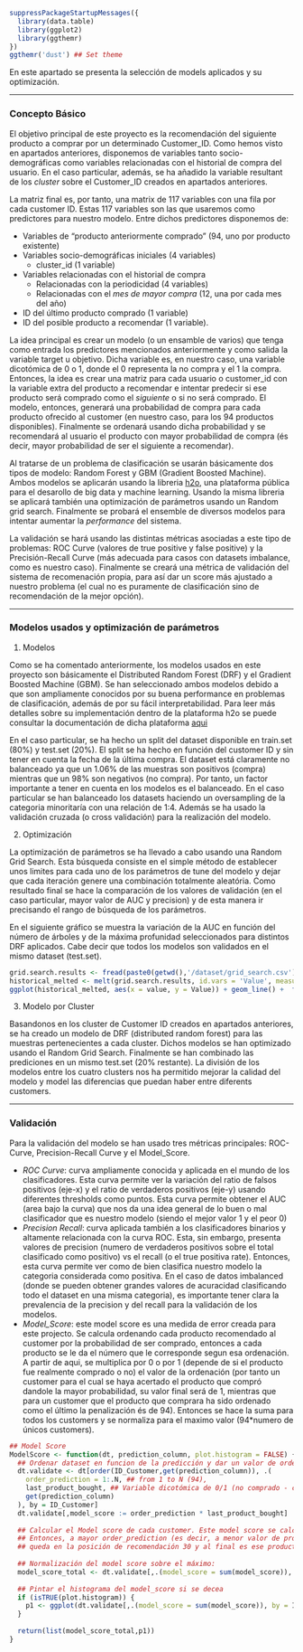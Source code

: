 

```r
suppressPackageStartupMessages({
  library(data.table)
  library(ggplot2)
  library(ggthemr)
})
ggthemr('dust') ## Set theme 
```

En este apartado se presenta la selección de models aplicados y su optimización.  

----

### Concepto Básico

El objetivo principal de este proyecto es la recomendación del siguiente producto a comprar por un determinado Customer_ID. Como hemos visto en apartados anteriores, disponemos de variables tanto socio-demográficas como variables relacionadas con el historial de compra del usuario. En el caso particular, además, se ha añadido la variable resultant de los *cluster* sobre el Customer_ID creados en apartados anteriores. 

La matriz final es, por tanto, una matrix de 117 variables con una fila por cada customer ID. Estas 117 variables son las que usaremos como predictores para nuestro modelo. Entre dichos predictores disponemos de: 

* Variables de "producto anteriormente comprado" (94, uno por producto existente) 
* Variables socio-demográficas iniciales (4 variables) 
    + cluster_id (1 variable)
* Variables relacionadas con el historial de compra
    + Relacionadas con la periodicidad (4 variables) 
    + Relacionadas con el *mes de mayor compra* (12, una por cada mes del año) 
* ID del último producto comprado (1 variable) 
* ID del posible producto a recomendar (1 variable). 

La idea principal es crear un modelo (o un ensamble de varios) que tenga como entrada los predictores mencionados anteriormente y como salida la variable target u objetivo. Dicha variable es, en nuestro caso, una variable dicotómica de 0 o 1, donde el 0 representa la no compra y el 1 la compra. Entonces, la idea es crear una matriz para cada usuario o customer_id con la variable extra del producto a recomendar e intentar predecir si ese  producto será comprado como el *siguiente* o si no será comprado. El modelo, entonces, generará una probabilidad de compra para cada producto ofrecido al customer (en nuestro caso, para los  94 productos disponibles). Finalmente se ordenará usando dicha probabilidad y se recomendará al usuario el producto con mayor probabilidad de compra (és decir, mayor probabilidad de ser el siguiente a recomendar). 

Al tratarse de un problema de clasificación se usarán básicamente dos tipos de modelo: Random Forest y GBM (Gradient Boosted Machine). Ambos modelos se aplicarán usando la libreria [h2o](https://github.com/h2oai/h2o-3), una plataforma pública para el desarollo de big data y machine learning. Usando la misma libreria se aplicará también una optimización de parámetros usando un Random grid search. Finalmente se probará el ensemble de diversos modelos para intentar aumentar la *performance* del sistema. 

La validación se hará usando las distintas métricas asociadas a este tipo de problemas: ROC Curve (valores de true positive y false positive) y la Precisión-Recall Curve (más adecuada para casos con datasets imbalance, como es nuestro caso). Finalmente se creará una métrica de validación del sistema de recomenación propia, para así dar un score más  ajustado a nuestro problema (el cual no es puramente de clasificación sino de recomendación de la mejor opción). 

---------

### Modelos usados y optimización de parámetros 

1. Modelos 

Como se ha comentado anteriormente, los modelos usados en este proyecto son básicamente el Distributed Random Forest (DRF) y el Gradient Boosted Machine (GBM). Se han seleccionado ambos modelos debido a que son ampliamente conocidos por su buena performance en problemas de clasificación, además de por su fácil interpretabilidad. Para leer más detalles sobre su implementación dentro de la plataforma h2o se puede consultar la documentación de dicha plataforma [aqui](http://docs.h2o.ai/h2o/latest-stable/h2o-docs/data-science.html)

En el caso particular, se ha hecho un split del dataset disponible en train.set (80%) y test.set (20%). El split se ha hecho en función del customer ID y sin tener en cuenta la fecha de la última compra. El dataset está claramente no balanceado ya que un 1.06% de las muestras son positivos (compra) mientras que un 98% son negativos (no compra). Por tanto, un factor importante a tener en cuenta en los modelos es el balanceado. En el caso particular se han balanceado los datasets haciendo un oversampling de la categoria minoritaría con una relación de 1:4. Además se ha usado la validación cruzada (o cross validación) para la realización del modelo. 

2. Optimización 

La optimización de parámetros se ha llevado a cabo usando una Random Grid Search. Esta búsqueda consiste en el simple método de establecer unos limites para cada uno de los parámetros de tune del modelo y dejar que cada iteración genere una combinación totalmente aleatória. Como resultado final se hace la comparación de los valores de validación (en el caso particular, mayor valor de AUC y precision) y de esta manera ir precisando el rango de búsqueda de los parámetros. 

En el siguiente gráfico se muestra la variación de la AUC en función del número de árboles y de la máxima profunidad seleccionados para distintos DRF aplicados. Cabe decir que todos los modelos son validados en el mismo dataset (test.set). 

```r
grid.search.results <- fread(paste0(getwd(),'/dataset/grid_search.csv'))
historical_melted <- melt(grid.search.results, id.vars = 'Value', measure.vars = setdiff(colnames(grid.search.results),c('Round','Value','min_rows','elapsed')))
ggplot(historical_melted, aes(x = value, y = Value)) + geom_line() +  facet_wrap(~ variable, scales = 'free') + ggtitle('Parameters per iteration vs AUC')
```

3. Modelo por Cluster  

Basandonos en los cluster de Customer ID creados en apartados anteriores, se ha creado un modelo de DRF (distributed random forest) para las muestras pertenecientes a cada cluster. Dichos modelos se han optimizado usando el Random Grid Search. Finalmente se han combinado las prediciones en un mismo test.set (20% restante). La división de los modelos entre los cuatro clusters nos ha permitido mejorar la calidad del modelo y model las diferencias que puedan haber entre diferents customers. 

----------


### Validación 
 
 Para la validación del modelo se han usado tres métricas principales: ROC-Curve, Precision-Recall Curve y el Model_Score. 

- *ROC Curve*: curva ampliamente conocida y aplicada en el mundo de los clasificadores. Esta curva permite ver la variación del ratio de falsos positivos (eje-x) y el ratio de verdaderos positivos (eje-y) usando diferentes thresholds como puntos. Esta curva permite obtener el AUC (area bajo la curva) que nos da una idea general de lo buen o mal clasificador que es nuestro modelo (siendo el mejor valor 1 y el peor 0)
- *Precision Recall*: curva aplicada también a los clasificadores binarios y altamente relacionada con la curva ROC. Esta, sin embargo, presenta valores de precision (numero de verdaderos positivos sobre el total clasificado como positivo) vs el recall (o el true positiva rate). Entonces, esta curva permite ver como de bien clasifica nuestro modelo la categoria considerada como positiva. En el caso de datos imbalanced (donde se pueden obtener grandes valores de acuracidad clasificando todo el dataset en una misma categoria), es importante tener clara la prevalencia de la precision y del recall para la validación de los modelos. 
- *Model_Score*: este model score es una medida de error creada para este projecto. Se calcula ordenando cada producto recomendado al customer por la probabilidad de ser comprado, entonces a cada producto se le da el número que le corresponde segun esa ordenación. A partir de aqui, se multiplica por 0 o por 1 (depende de si el producto fue realmente comprado o no) el valor de la ordenación (por tanto un customer para el cual se haya acertado el producto que compró dandole la mayor probabilidad, su valor final será de 1, mientras que para un customer que el producto que comprara ha sido ordenado como el último la penalización és de 94). Entonces se hace la suma para todos los customers y se normaliza para el maximo valor (94*numero de únicos customers). 


```r
## Model Score 
ModelScore <- function(dt, prediction_column, plot.histogram = FALSE) {
  ## Ordenar dataset en funcion de la predicción y dar un valor de orden para todos los productos agrupando por customer
  dt.validate <- dt[order(ID_Customer,get(prediction_column)), .(
    order_prediction = 1:.N, ## from 1 to N (94), 
    last_product_bought, ## Variable dicotómica de 0/1 (no comprado - comprado) 
    get(prediction_column)
  ), by = ID_Customer]
  dt.validate[,model_score := order_prediction * last_product_bought]
  
  ## Calcular el Model score de cada customer. Este model score se calcula como el valor del order prediction (que va de 1 a 94) multiplicado por la variable dicotómica target (0-1)
  ## Entonces, a mayor order_prediction (es decir, a menor valor de probabilidad del producto de ser comprado), menor posición en el ranking y por tanto un mayor model_score (i.e. producto
  ## queda en la posición de recomendación 30 y al final es ese producto el que fue comprado, el model_score será de 30). 
  
  ## Normalización del model score sobre el máximo: 
  model_score_total <- dt.validate[,.(model_score = sum(model_score)), by = ID_Customer][,sum(model_score)] / (94*dt[,uniqueN(ID_Customer)])  ##En nuestro caso, el peor caso seria que el producto comprado fuera el último que se recomendó 
  
  ## Pintar el histograma del model_score si se decea 
  if (isTRUE(plot.histogram)) {
    p1 <- ggplot(dt.validate[,.(model_score = sum(model_score)), by = ID_Customer], aes(x = model_score)) + geom_histogram(bins = 94, fill = '#0EB3F1', color = 'black') + ggtitle('Histogram of Customers vs Model Score')
  }
  
  return(list(model_score_total,p1))
}
```


